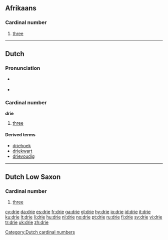 ==Afrikaans==

===Cardinal number===
{{infl|af|cardinal number}}

# [[three]]

----
==Dutch==
[[Category:Dutch cardinal numbers]]
===Pronunciation===
*{{a|BE}} {{IPA|/dri/}}
*: {{audio|Nl-drie (Belgium).ogg|audio (Belgium)}}
*{{a|NL}} {{IPA|/dʀi/}}
*: {{audio|Nl-drie.ogg|audio (Netherlands)}}

===Cardinal number===
{{cardinalbox|nl|2|3|4|twee|vier|ord=derde}}
'''drie'''
# [[three]]

====Derived terms====
* [[driehoek]]
* [[driekwart]]
* [[drievoudig]]

----

==Dutch Low Saxon==
===Cardinal number===
{{infl|nds-nl|cardinal number}}
# [[three]]

[[cy:drie]]
[[da:drie]]
[[es:drie]]
[[fr:drie]]
[[ga:drie]]
[[gl:drie]]
[[hy:drie]]
[[io:drie]]
[[id:drie]]
[[it:drie]]
[[ku:drie]]
[[lt:drie]]
[[li:drie]]
[[hu:drie]]
[[nl:drie]]
[[no:drie]]
[[pt:drie]]
[[ru:drie]]
[[fi:drie]]
[[sv:drie]]
[[vi:drie]]
[[tr:drie]]
[[uk:drie]]
[[zh:drie]]